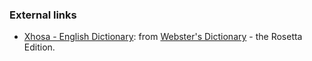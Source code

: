 === External links ===
*[http://www.websters-online-dictionary.org/definition/Xhosa-english/ Xhosa - English Dictionary]: from [http://www.websters-online-dictionary.org/ Webster's Dictionary] - the Rosetta Edition.